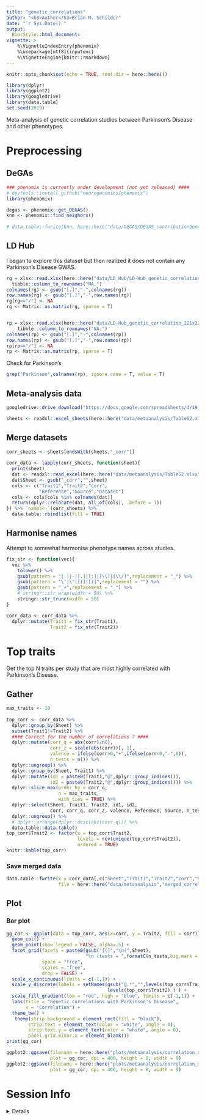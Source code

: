 ```yaml
---
title: "genetic_correlations"
author: "<h3>Author</h3>Brian M. Schilder"
date: "`r Sys.Date()`"
output:
  BiocStyle::html_document:
vignette: >
    %\VignetteIndexEntry{phenomix} 
    %\usepackage[utf8]{inputenc}
    %\VignetteEngine{knitr::rmarkdown}
---
```


```r
knitr::opts_chunk$set(echo = TRUE, root.dir = here::here())

library(dplyr)
library(ggplot2)
library(googledrive)
library(data.table)
set.seed(2019)
```


Meta-analysis of genetic correlation studies between Parkinson's Disease and other phenotypes.

# Preprocessing

## DeGAs

```r
### phenomix is currently under development (not yet released) ####
# devtools::install_github("neurogenomics/phenomix")
library(phenomix)

degas <- phenomix::get_DEGAS()
knn <- phenomix::find_neighors()
 
# data.table::fwrite(knn, here::here("data/DEGAS/DEGAS_contributionGene_corr.csv"))
```

## LD Hub 

I began to explore this dataset but then realized it does not contain any Parkinson's Disease GWAS.

```r
rg = xlsx::read.xlsx(here::here("data/LD_Hub/LD-Hub_genetic_correlation_221x221_no_ENIGMA.xlsx"), sheetName = "rG") %>% 
  tibble::column_to_rownames("NA.")
colnames(rg) <- gsub("[.]","-",colnames(rg))
row.names(rg) <- gsub("[.]","-",row.names(rg))
rg[rg=="/"] <- NA 
rg <- Matrix::as.matrix(rg, sparse = T)


rp = xlsx::read.xlsx(here::here("data/LD-Hub_genetic_correlation_221x221_no_ENIGMA.xlsx"), sheetName = "rP")%>%
    tibble::column_to_rownames("NA.")
colnames(rp) <- gsub("[.]","-",colnames(rp))
row.names(rp) <- gsub("[.]","-",row.names(rp))
rp[rp=="/"] <- NA 
rp <- Matrix::as.matrix(rp, sparse = T)

```

Check for Parkinson's

```r
grep("Parkinson",colnames(rp), ignore.case = T, value = T)
```



## Meta-analysis data

```r
googledrive::drive_download("https://docs.google.com/spreadsheets/d/19jz9l2P7W2f1PWT9t3x0L8h6VQL021RdRI7D4FAOjX0/edit?usp=sharing#gid=1366974120", path = here::here("data/metaanalysis/TableS2.xlsx"), overwrite = TRUE)

sheets <- readxl::excel_sheets(here::here("data/metaanalysis/TableS2.xlsx")) 
```

## Merge datasets

```r
corr_sheets <- sheets[endsWith(sheets,"_corr")]
 
corr_data <- lapply(corr_sheets, function(sheet){
  print(sheet)
  dat <- readxl::read_excel(here::here("data/metaanalysis/TableS2.xlsx"), sheet = sheet) 
  dat$Sheet <- gsub("_corr","",sheet) 
  cols <- c("Trait1","Trait2","corr",
            "Reference","Source","Dataset")  
  cols <- cols[cols %in% colnames(dat)]
  return(dplyr::relocate(dat, all_of(cols), .before = 1))
}) %>% `names<-`(corr_sheets) %>%
  data.table::rbindlist(fill = TRUE)

```

## Harmonise names

Attempt to somewhat harmonise phenotype names across studies.

```r
fix_str <- function(vec){
  vec %>% 
    tolower() %>%
    gsub(pattern = "[ ]|-|[.]|[:]|[\\]|[\\/]",replacement = "_") %>%
    gsub(pattern = "\'|\"|[(]|[)]",replacement = "") %>%
    gsub(pattern = "_+",replacement = "_") %>%
    # stringr::str_wrap(width = 50) %>%
    stringr::str_trunc(width = 50) 
}

corr_data <- corr_data %>% 
  dplyr::mutate(Trait1 = fix_str(Trait1),
                Trait2 = fix_str(Trait2))
```



# Top traits

Get the top N traits per study that are most highly correlated with Parkinson's Disease.

## Gather 

```r
max_traits <- 10
  
top_corr <- corr_data %>% 
  dplyr::group_by(Sheet) %>%
  subset(Trait1!=Trait2) %>%
  #### Correct for the number of correlations ? ####
  dplyr::mutate(corr_q = abs(corr)/n(),
                corr_z = scale(abs(corr))[, 1],
                valence = ifelse(corr>0,"+",ifelse(corr<0,"-",0)),
                n_tests = n()) %>%
  dplyr::ungroup() %>%
  dplyr::group_by(Sheet, Trait1) %>%
  dplyr::mutate(id1 = paste0(Trait1,"@",dplyr::group_indices()),
                id2 = paste0(Trait2,"@",dplyr::group_indices())) %>%
  dplyr::slice_max(order_by = corr_q,
                   n = max_traits, 
                   with_ties = TRUE) %>%
  dplyr::select(Sheet, Trait1, Trait2, id1, id2, 
                corr, corr_q, corr_z, valence, Reference, Source, n_tests) %>% 
  dplyr::ungroup() %>%
  # dplyr::arrange(dplyr::desc(abs(corr_q))) %>%
  data.table::data.table()
top_corr$Trait2 <- factor(x = top_corr$Trait2,
                          levels = rev(unique(top_corr$Trait2)),
                          ordered = TRUE)
knitr::kable(top_corr)

```

### Save merged data

```r
data.table::fwrite(x = corr_data[,c("Sheet","Trait1","Trait2","corr","Reference","Source")],
                   file = here::here("data/metaanalysis","merged_correlations.csv"))
```



## Plot

### Bar plot

```r
gg_cor <- ggplot(data = top_corr, aes(x=corr, y = Trait2, fill = corr)) +
  geom_col() +
  geom_point(show.legend = FALSE, alpha=.5) +
  facet_grid(facets = paste0(gsub("[(]","\n(",Sheet),
                             "\n (tests = ",formatC(n_tests,big.mark = ","),")") ~., 
             space = "free",
             scales = "free",
             drop = FALSE) +
  scale_x_continuous(limits = c(-1,1)) +
  scale_y_discrete(labels = setNames(gsub("@.*","",levels(top_corr$Trait2)),
                                     levels(top_corr$Trait2) ) ) +
  scale_fill_gradient(low = "red", high = "blue", limits = c(-1,1)) +
  labs(title = "Genetic correlations with Parkinson's Disease",
       x = "Correlation") + 
  theme_bw() +
   theme(strip.background = element_rect(fill = "black"), 
        strip.text = element_text(color = "white", angle = 0),
        strip.text.y = element_text(color = "white", angle = 0), 
        panel.grid.minor.x = element_blank())
print(gg_cor)

ggplot2::ggsave(filename = here::here("plots/metaanalysis/correlation_metaanalysis.pdf"),
                plot = gg_cor, dpi = 400, height = 8, width = 9)
ggplot2::ggsave(filename = here::here("plots/metaanalysis/correlation_metaanalysis.png"),
                plot = gg_cor, dpi = 400, height = 8, width = 9)
```

# Session Info

<details> 

```r
utils::sessionInfo()
```

</details>

